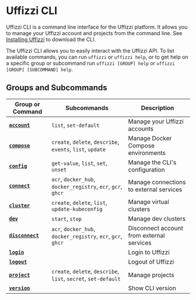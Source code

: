 # Uffizzi CLI

Uffizzi CLI is a command line interface for the Uffizzi platform. It allows you to manage your Uffizzi account and projects from the command line. See [Installing Uffizzi](/docs/installation) to download the CLI.  

The Uffizzi CLI allows you to easily interact with the Uffizzi API. To list available commands, you can run `uffizzi` or `uffizzi help`, or to get help on a specific group or subcommand run `uffizzi [GROUP] help` or `uffizzi [GROUP] [SUBCOMMAND] help`.

## Groups and Subcommands

| Group or Command                     | Subcommands                                         | Description                                   |
| ------------------------------------ | --------------------------------------------------- | --------------------------------------------- |
| [**`account`**](cli/commands/account)      | `list`, `set-default`                               | Manage your Uffizzi accounts                  |
| [**`compose`**](cli/commands/compose)      | `create`, `delete`, `describe`, `events`, `list`, `update`      | Manage Docker Compose environments            |
| [**`config`**](cli/commands/config)        | `get-value`, `list`, `set`, `unset`                         | Manage the CLI's configuration                |
| [**`connect`**](cli/commands/connect-deprecated)      | `acr`, `docker_hub`, `docker_registry`, `ecr`, `gcr`, `ghcr`    | Manage connections to external services       |
| [**`cluster`**](cli/commands/cluster)      | `create`, `delete`, `list`, `update-kubeconfig`             | Manage virtual clusters                       |
| [**`dev`**](cli/commands/dev)              | `start`, `stop`                                         | Manage dev clusters                           |
| [**`disconnect`**](cli/commands/disconnect-deprecated)| `acr`, `docker_hub`, `docker_registry`, `ecr`, `gcr`, `ghcr`    | Disconnect account from external services     |
| [**`login`**](cli/commands/login)          |                                                     | Login to Uffizzi                              |
| [**`logout`**](cli/commands/logout)        |                                                     | Logout of Uffizzi                             |
| [**`project`**](cli/commands/project)      | `create`, `delete`, `describe`, `list`, `secret`, `set-default` | Manage projects                               |
| [**`version`**](cli/commands/version)      |                                                     | Show CLI version                              |
